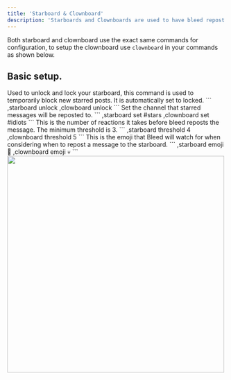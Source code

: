 ```yaml
---
title: 'Starboard & Clownboard'
description: 'Starboards and Clownboards are used to have bleed repost messages that have hit a certain amount of a certain reaction to a channel of your choice.'
---
```

<Info>Both starboard and clownboard use the exact same commands for configuration, to setup the clownboard use `clownboard` in your commands as shown below. </Info>

## Basic setup.

<Steps>
  <Step title="Unlock the starboard.">
    Used to unlock and lock your starboard, this command is used to temporarily block new starred posts. It is automatically set to locked.
    ```
    ,starboard unlock
    ,clowboard unlock
    ```
  </Step>
  <Step title="Set the starboard channel.">
    Set the channel that starred messages will be reposted to.
    ```
    ,starboard set #stars
    ,clownboard set #idiots
    ```
  </Step>
  <Step title="Set the threshold.">
    This is the number of reactions it takes before bleed reposts the message. The minimum threshold is 3.
    ```
    ,starboard threshold 4
    ,clownboard threshold 5
    ```
  </Step>
  <Step title="Set the emoji.">
    This is the emoji that Bleed will watch for when considering when to repost a message to the starboard.
    ```
    ,starboard emoji 🌟
    ,clownboard emoji 💀
    ```
  </Step>
</Steps>
<img height="500" width= "500" noZoom src="https://docs.bleed.bot/~gitbook/image?url=https%3A%2F%2F2081520389-files.gitbook.io%2F%7E%2Ffiles%2Fv0%2Fb%2Fgitbook-x-prod.appspot.com%2Fo%2Fspaces%252F-MTDsQ1fZKtEy7kU7DyR%252Fuploads%252FPA8gPMuFeJCNCmEv9qIh%252Fimage.png%3Falt%3Dmedia%26token%3D588ffd04-2df2-4bb8-a714-f65bfcbb78c4&width=400&dpr=3&quality=100&sign=3d82808f&sv=1" />

